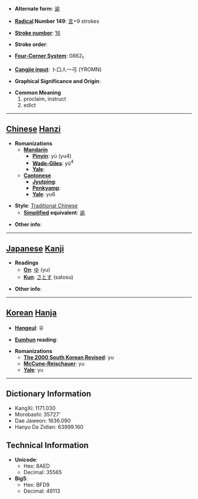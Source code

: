 * '''Alternate form''': [[谕]]

* '''[[Wiktionary:Chinese radical index| Radical]] Number 149''': [[Wiktionary:Chinese radical index 言|言]]+9 strokes

* '''[[Wiktionary:Chinese total strokes index|Stroke number]]''': [[Wiktionary:Chinese total strokes index 16|16]]

* '''Stroke order''': 

* '''[[Wiktionary:Chinese four corner index|Four-Corner System]]''': 0862<sub>1</sub>

* '''[[Wiktionary:Chinese Cangjie index|Cangjie input]]''': 卜口人一弓 (YROMN)

* '''Graphical Significance and Origin''': 

* '''Common Meaning'''
*#proclaim, instruct
*# edict


----

== [[Chinese]] [[Hanzi]] ==

* '''Romanizations'''
** '''[[Mandarin]]'''
*** '''[[Pinyin]]''': yù (yu4)
*** '''[[Wade-Giles]]''': yü<sup>4</sup>
*** '''[[Yale]]''': 
** '''[[Cantonese]]'''
*** '''[[Jyutping]]''':
*** '''[[Penkyamp]]''': 
*** '''[[Yale]]''': yu6

* '''Style''': [[Traditional Chinese]] 
** '''[[Simplified Chinese|Simplified]] equivalent''': [[谕]]

* '''Other info''': 

----

== [[Japanese]] [[Kanji]] ==

* '''Readings'''
** '''[[On]]''': [[ゆ]] (yu)
** '''[[Kun]]''': [[さとす]] (satosu)

* '''Other info''':  

----

== [[Korean]] [[Hanja]] ==

* '''[[Hangeul]]''': 유

* '''[[Eumhun]] reading''': 

* '''Romanizations'''
** '''[[The 2000 South Korean Revised Romanization|The 2000 South Korean Revised]]''': yu
** '''[[McCune-Reischauer]]''': yu
** '''[[Yale]]''': yu

----

== Dictionary Information ==

* KangXi: 1171.030
* Morobashi: 35727'
* Dae Jaweon: 1636.090
* Hanyu Da Zidian: 63999.160

== Technical Information ==

* '''Unicode''':
** Hex: 8AED
** Decimal: 35565
* '''Big5''':
** Hex: BFD9
** Decimal: 49113